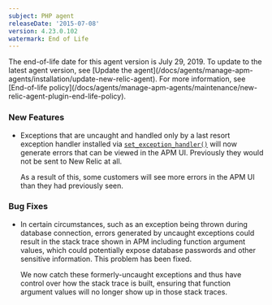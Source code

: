 ```yaml
---
subject: PHP agent
releaseDate: '2015-07-08'
version: 4.23.0.102
watermark: End of Life
---
```


<Callout variant="important">
  The end-of-life date for this agent version is July 29, 2019. To update to the latest agent version, see [Update the agent](/docs/agents/manage-apm-agents/installation/update-new-relic-agent). For more information, see [End-of-life policy](/docs/agents/manage-apm-agents/maintenance/new-relic-agent-plugin-end-life-policy).
</Callout>

### New Features

* Exceptions that are uncaught and handled only by a last resort exception handler installed via [`set_exception_handler()`](http://php.net/set_exception_handler) will now generate errors that can be viewed in the APM UI. Previously they would not be sent to New Relic at all.

  As a result of this, some customers will see more errors in the APM UI than they had previously seen.

### Bug Fixes

* In certain circumstances, such as an exception being thrown during database connection, errors generated by uncaught exceptions could result in the stack trace shown in APM including function argument values, which could potentially expose database passwords and other sensitive information. This problem has been fixed.

  We now catch these formerly-uncaught exceptions and thus have control over how the stack trace is built, ensuring that function argument values will no longer show up in those stack traces.
